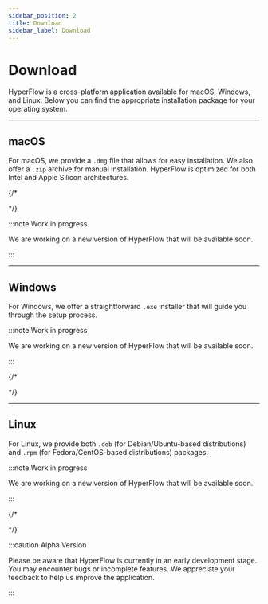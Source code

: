 ```yaml
---
sidebar_position: 2
title: Download
sidebar_label: Download
---
```


# Download

HyperFlow is a cross-platform application available for macOS, Windows, and Linux. Below you can find the appropriate
installation package for your operating system.

---

## macOS

For macOS, we provide a `.dmg` file that allows for easy installation. We also offer a `.zip` archive for manual
installation. HyperFlow is optimized for both Intel and Apple Silicon architectures.

{/\* <div className="row">

  <div className="col col--6">
    <LinkCard type="download" title="Download .dmg" description="Recommended for most users." to="#" />
  </div>
  <div className="col col--6">
    <LinkCard type="download" title="Download .zip" description="For manual installation." to="#" />
  </div>
</div> */}

:::note Work in progress

We are working on a new version of HyperFlow that will be available soon.

:::

---

## Windows

For Windows, we offer a straightforward `.exe` installer that will guide you through the setup process.

:::note Work in progress

We are working on a new version of HyperFlow that will be available soon.

:::

{/\*

<div className="row">
  <div className="col col--12">
    <LinkCard type="download" title="Download .exe" description="Installer for Windows." to="#" />
  </div>
</div>
*/}

---

## Linux

For Linux, we provide both `.deb` (for Debian/Ubuntu-based distributions) and `.rpm` (for Fedora/CentOS-based
distributions) packages.

:::note Work in progress

We are working on a new version of HyperFlow that will be available soon.

:::

{/\*

<div className="row">
  <div className="col col--6">
    <LinkCard type="download" title="Download .deb" description="For Debian/Ubuntu." to="#" />
  </div>
  <div className="col col--6">
    <LinkCard type="download" title="Download .rpm" description="For Fedora/CentOS." to="#" />
  </div>
</div>
*/}

:::caution Alpha Version

Please be aware that HyperFlow is currently in an early development stage. You may encounter bugs or incomplete
features. We appreciate your feedback to help us improve the application.

:::
